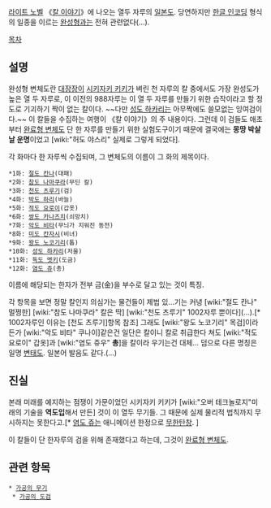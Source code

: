 {{{+1 完成形 変体刀}}}

[[라이트 노벨]] 《[[칼 이야기]]》에 나오는 열두 자루의 [[일본도]]. 당연하지만 [[한글 인코딩]] 형식의 일종을 이르는 [[완성형]]과는 전혀 관련없다(...).

[[목차]]
== 설명 ==
완성형 변체도란 [[대장장이]] [[시키자키 키키]]가 벼린 천 자루의 칼 중에서도 가장 완성도가 높은 열 두 자루로, 이 이전의 988자루는 이 열 두 자루를 만들기 위한 습작이라고 할 정도로 기괴하기 짝이 없는 칼이다. ~~다만 [[성도 하카리]]는 아무짝에도 쓸모없는 잉여검이다.~~ 이 칼들을 수집하는 여행이 《칼 이야기》의 주 내용이다. 그런데 이 검들도 애초부터 [[완료형 변체도]] 단 한 자루를 만들기 위한 실험도구이기 때문에 결국에는 '''몽땅 박살날 운명'''이었고 [wiki:"허도 야스리" 실제로 그렇게 되었다].

각 화마다 한 자루씩 수집되며, 그 변체도의 이름이 그 화의 제목이다.

 *1화: [[절도 칸나]](대패)
 *2화: [[참도 나마쿠라]](무딘 칼)
 *3화: [[천도 츠루기]](검)
 *4화: [[박도 하리]](바늘)
 *5화: [[적도 요로이]](갑옷)
 *6화: [[쌍도 카나즈치]](쇠망치)
 *7화: [[악도 비타]](무늬가 지워진 동전)
 *8화: [[미도 칸자시]](비녀)
 *9화: [[왕도 노코기리]](톱)
 *10화: [[성도 하카리]](저울)
 *11화: [[독도 멧키]](도금)
 *12화: [[염도 쥬]](총)

이름에 해당되는 한자가 전부 금(金)을 부수로 달고 있는 것이 특징.

각 항목을 보면 정말 칼인지 의심가는 물건들이 제법 있...기는 커녕 [wiki:"절도 칸나" 멀쩡한] [wiki:"참도 나마쿠라" 칼은 딱] [wiki:"천도 츠루기" 1002자루 뿐이다](...).[* 1002자루인 이유는 [천도 츠루기]항목 참조] 그래도 [wiki:"왕도 노코기리" 목검]이라든가 [wiki:"악도 비타" 쿠나이]같은건 일단은 칼이니 칼로 취급한다 쳐도 [wiki:"적도 요로이" 갑옷]과 [wiki:"염도 쥬우" '''총''']을 칼이라 우기는건 대체... 덤으로 다른 명칭은 일명 [[변태]]도. 일본어 발음도 같다.(…)

== 진실 ==
본래 미래를 예지하는 점쟁이 가문이었던 시키자키 키키가 [wiki:"오버 테크놀로지"미래의 기술을 '''역도입'''해서 만든] 것이 이 열두 무기들. 그 때문에 실제 물리적 법칙까지 무시하지는 못한다고.[* [[염도 쥬]]는 애니메이션 한정으로 [[무한탄창]]. ]

이 칼들이 단 한자루의 검을 위해 존재했다고 하는데, 그것이 [[완료형 변체도]].

== 관련 항목 ==
 * [[가공의 무기]]
  * [[가공의 도검]]
